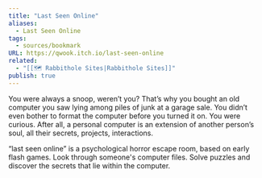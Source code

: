 ```yaml
---
title: "Last Seen Online"
aliases:
  - Last Seen Online
tags:
  - sources/bookmark
URL: https://qwook.itch.io/last-seen-online
related:
  - "[[🗺️ Rabbithole Sites|Rabbithole Sites]]"
publish: true
---
```




You were always a snoop, weren’t you? That’s why you bought an old computer you saw lying among piles of junk at a garage sale. You didn’t even bother to format the computer before you turned it on. You were curious. After all, a personal computer is an extension of another person’s soul, all their secrets, projects, interactions.

“last seen online” is a psychological horror escape room, based on early flash games. Look through someone's computer files. Solve puzzles and discover the secrets that lie within the computer.